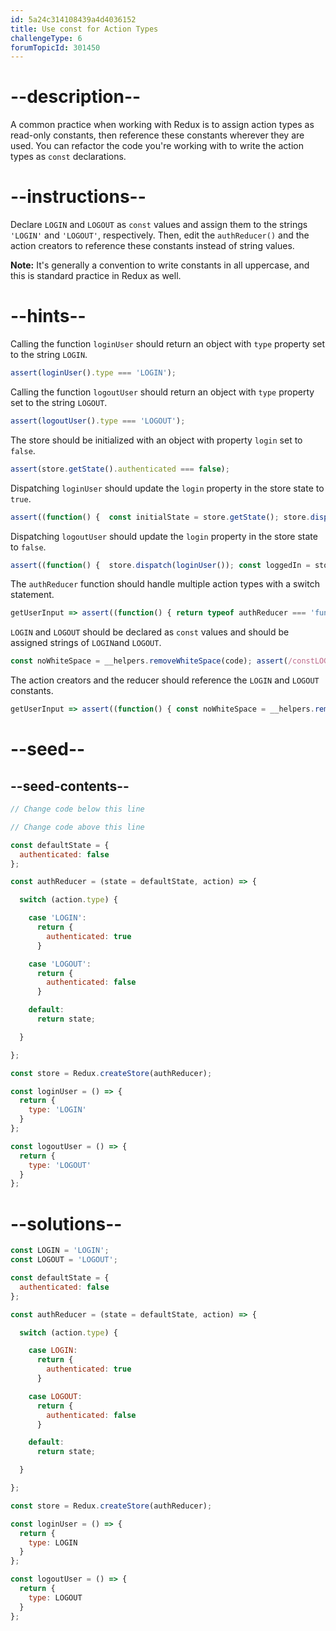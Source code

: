 ```yaml
---
id: 5a24c314108439a4d4036152
title: Use const for Action Types
challengeType: 6
forumTopicId: 301450
---
```


# --description--

A common practice when working with Redux is to assign action types as read-only constants, then reference these constants wherever they are used. You can refactor the code you're working with to write the action types as `const` declarations.

# --instructions--

Declare `LOGIN` and `LOGOUT` as `const` values and assign them to the strings `'LOGIN'` and `'LOGOUT'`, respectively. Then, edit the `authReducer()` and the action creators to reference these constants instead of string values.

**Note:** It's generally a convention to write constants in all uppercase, and this is standard practice in Redux as well.

# --hints--

Calling the function `loginUser` should return an object with `type` property set to the string `LOGIN`.

```js
assert(loginUser().type === 'LOGIN');
```

Calling the function `logoutUser` should return an object with `type` property set to the string `LOGOUT`.

```js
assert(logoutUser().type === 'LOGOUT');
```

The store should be initialized with an object with property `login` set to `false`.

```js
assert(store.getState().authenticated === false);
```

Dispatching `loginUser` should update the `login` property in the store state to `true`.

```js
assert((function() {  const initialState = store.getState(); store.dispatch(loginUser()); const afterLogin = store.getState(); return initialState.authenticated === false && afterLogin.authenticated === true })());
```

Dispatching `logoutUser` should update the `login` property in the store state to `false`.

```js
assert((function() {  store.dispatch(loginUser()); const loggedIn = store.getState(); store.dispatch(logoutUser()); const afterLogout = store.getState(); return loggedIn.authenticated === true && afterLogout.authenticated === false })());
```

The `authReducer` function should handle multiple action types with a switch statement.

```js
getUserInput => assert((function() { return typeof authReducer === 'function' && getUserInput('index').toString().includes('switch') && getUserInput('index').toString().includes('case') && getUserInput('index').toString().includes('default') })());
```

`LOGIN` and `LOGOUT` should be declared as `const` values and should be assigned strings of `LOGIN`and `LOGOUT`.

```js
const noWhiteSpace = __helpers.removeWhiteSpace(code); assert(/constLOGIN=(['"`])LOGIN\1/.test(noWhiteSpace) && /constLOGOUT=(['"`])LOGOUT\1/.test(noWhiteSpace));
```

The action creators and the reducer should reference the `LOGIN` and `LOGOUT` constants.

```js
getUserInput => assert((function() { const noWhiteSpace = __helpers.removeWhiteSpace(getUserInput('index').toString()); return noWhiteSpace.includes('caseLOGIN:') && noWhiteSpace.includes('caseLOGOUT:') && noWhiteSpace.includes('type:LOGIN') && noWhiteSpace.includes('type:LOGOUT') })());
```

# --seed--

## --seed-contents--

```js
// Change code below this line

// Change code above this line

const defaultState = {
  authenticated: false
};

const authReducer = (state = defaultState, action) => {

  switch (action.type) {

    case 'LOGIN':
      return {
        authenticated: true
      }

    case 'LOGOUT':
      return {
        authenticated: false
      }

    default:
      return state;

  }

};

const store = Redux.createStore(authReducer);

const loginUser = () => {
  return {
    type: 'LOGIN'
  }
};

const logoutUser = () => {
  return {
    type: 'LOGOUT'
  }
};
```

# --solutions--

```js
const LOGIN = 'LOGIN';
const LOGOUT = 'LOGOUT';

const defaultState = {
  authenticated: false
};

const authReducer = (state = defaultState, action) => {

  switch (action.type) {

    case LOGIN:
      return {
        authenticated: true
      }

    case LOGOUT:
      return {
        authenticated: false
      }

    default:
      return state;

  }

};

const store = Redux.createStore(authReducer);

const loginUser = () => {
  return {
    type: LOGIN
  }
};

const logoutUser = () => {
  return {
    type: LOGOUT
  }
};
```
